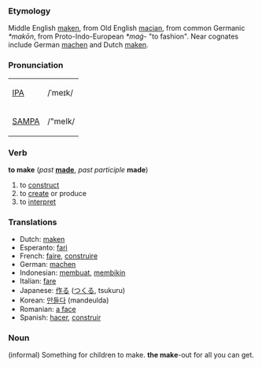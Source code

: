 ===Etymology===
Middle English [[maken]], from Old English [[macian]], from common Germanic ''*makōn'', from Proto-Indo-European ''*maǵ-'' "to fashion".  Near cognates include German [[machen]] and Dutch [[maken]].

=== Pronunciation ===
{| border=1 cellpadding=5
| [[w:IPA|IPA]] || /ˈmeɪk/
|-
| [[w:SAMPA|SAMPA]] || /"meIk/
|}

=== Verb ===
'''to make''' (''past'' '''[[made]]''', ''past participle'' '''made''')

# to [[construct]]
# to [[create]] or produce
# to [[interpret]]

=== Translations ===
*Dutch: [[maken]]
*Esperanto: [[fari]]
*French: [[faire]], [[construire]]
*German: [[machen]]
*Indonesian: [[buat|membuat]], [[bikin|membikin]]
*Italian: [[fare]]
*Japanese: [[作る]] ([[つくる]], tsukuru)
*Korean: [[만들다]] (mandeulda)
*Romanian: [[a face]]
*Spanish: [[hacer]], [[construir]]

===Noun===

(informal) Something for children to make.
'''the make'''-out for all you can get.